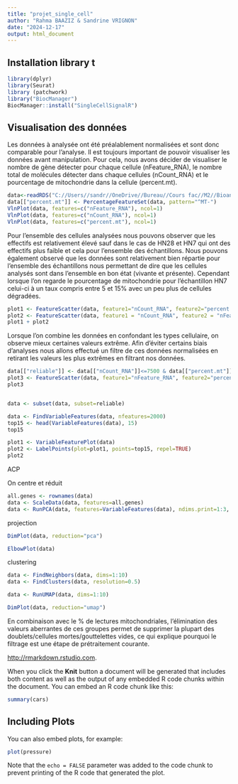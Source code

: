 ```yaml
---
title: "projet_single_cell"
author: "Rahma BAAZIZ & Sandrine VRIGNON"
date: "2024-12-17"
output: html_document
---
```


## Installation library t

```r
library(dplyr)
library(Seurat)
library (patchwork)
library("BiocManager")
BiocManager::install("SingleCellSignalR")
```

## Visualisation des données

Les données à analysée ont été préalablement normalisées et sont donc comparable pour l'analyse. Il est toujours important de pouvoir visualiser les données avant manipulation. Pour cela, nous avons décider de visualiser le nombre de gène détecter pour chaque cellule (nFeature_RNA), le nombre total de molécules détecter dans chaque cellules (nCount_RNA) et le pourcentage de mitochondrie dans la cellule (percent.mt).

```r
data<-readRDS("C://Users//sandr//OneDrive//Bureau//Cours fac//M2//Bioanalyse, transcriptomique//Single cell//dossier//myeloid-cells.RDS")
data[["percent.mt"]] <- PercentageFeatureSet(data, pattern="^MT-")  
VlnPlot(data, features=c("nFeature_RNA"), ncol=1)
VlnPlot(data, features=c("nCount_RNA"), ncol=1)
VlnPlot(data, features=c("percent.mt"), ncol=1)
```

Pour l'ensemble des cellules analysées nous pouvons observer que les effectifs est relativement élevé sauf dans le cas de HN28 et HN7 qui ont des effectifs plus faible et cela pour l'ensemble des échantillons. Nous pouvons également observé que les données sont relativement bien répartie pour l'ensemble des échantillons nous permettant de dire que les cellules analysés sont dans l'ensemble en bon état (vivante et présente). Cependant lorsque l'on regarde le pourcentage de mitochondrie pour l'échantillon HN7 celui-ci à un taux compris entre 5 et 15% avec un peu plus de cellules dégradées.

```r
plot1 <- FeatureScatter(data, feature1="nCount_RNA", feature2="percent.mt")
plot2 <- FeatureScatter(data, feature1 = "nCount_RNA", feature2 = "nFeature_RNA")
plot1 + plot2
```

Lorsque l'on combine les données en confondant les types cellulaire, on observe mieux certaines valeurs extrême. Afin d'éviter certains biais d'analyses nous allons effectué un filtre de ces données normalisées en retirant les valeurs les plus extrêmes en filtrant nos données.

```r
data[["reliable"]] <- data[["nCount_RNA"]]<=7500 & data[["percent.mt"]]<=7 # number of genes was imposed at loading
plot3 <- FeatureScatter(data, feature1="nFeature_RNA", feature2="percent.mt", group.by="reliable")
plot3
```

```         

```

```r
data <- subset(data, subset=reliable)
```

```r
data <- FindVariableFeatures(data, nfeatures=2000)
top15 <- head(VariableFeatures(data), 15)
top15

```

```r
plot1 <- VariableFeaturePlot(data)
plot2 <- LabelPoints(plot=plot1, points=top15, repel=TRUE)
plot2
```

ACP

On centre et réduit

```r
all.genes <- rownames(data)
data <- ScaleData(data, features=all.genes)
data <- RunPCA(data, features=VariableFeatures(data), ndims.print=1:3, nfeatures.print=10)
```

projection

```r
DimPlot(data, reduction="pca")
```

```r
ElbowPlot(data)
```

clustering

```r
data <- FindNeighbors(data, dims=1:10)
data <- FindClusters(data, resolution=0.5)
```

```r
data <- RunUMAP(data, dims=1:10)

```

```r
DimPlot(data, reduction="umap")
```

En combinaison avec le % de lectures mitochondriales, l'élimination des valeurs aberrantes de ces groupes permet de supprimer la plupart des doublets/cellules mortes/gouttelettes vides, ce qui explique pourquoi le filtrage est une étape de prétraitement courante.

<http://rmarkdown.rstudio.com>.

When you click the **Knit** button a document will be generated that includes both content as well as the output of any embedded R code chunks within the document. You can embed an R code chunk like this:

```r
summary(cars)
```

## Including Plots

You can also embed plots, for example:

```r
plot(pressure)
```

Note that the `echo = FALSE` parameter was added to the code chunk to prevent printing of the R code that generated the plot.
